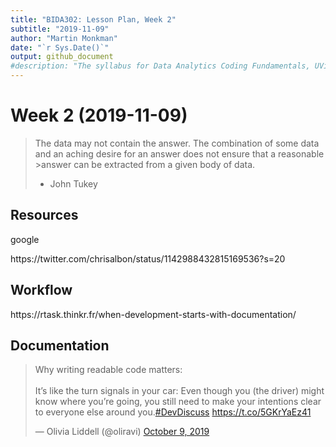 ```yaml
---
title: "BIDA302: Lesson Plan, Week 2"
subtitle: "2019-11-09"
author: "Martin Monkman"
date: "`r Sys.Date()`"
output: github_document
#description: "The syllabus for Data Analytics Coding Fundamentals, UVic BIDA302"
---
```


# Week 2 (2019-11-09)

>The data may not contain the answer. The combination of some data and an aching desire for an answer does not ensure that a reasonable >answer can be extracted from a given body of data.
>
>- John Tukey

## Resources

google

https://twitter.com/chrisalbon/status/1142988432815169536?s=20


## Workflow

https://rtask.thinkr.fr/when-development-starts-with-documentation/


## Documentation

<blockquote class="twitter-tweet"><p lang="en" dir="ltr">Why writing readable code matters:<br><br>It’s like the turn signals in your car: Even though you (the driver) might know where you’re going, you still need to make your intentions clear to everyone else around you.<a href="https://twitter.com/hashtag/DevDiscuss?src=hash&amp;ref_src=twsrc%5Etfw">#DevDiscuss</a> <a href="https://t.co/5GKrYaEz41">https://t.co/5GKrYaEz41</a></p>&mdash; Olivia Liddell (@oliravi) <a href="https://twitter.com/oliravi/status/1181741102447116288?ref_src=twsrc%5Etfw">October 9, 2019</a></blockquote> <script async src="https://platform.twitter.com/widgets.js" charset="utf-8"></script> 

